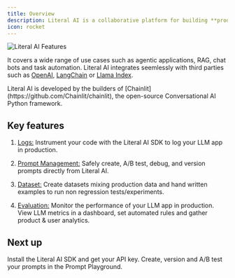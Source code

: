 ```yaml
---
title: Overview
description: Literal AI is a collaborative platform for building **production-grade LLM apps**.
icon: rocket
---
```


<Frame caption="Collaborative Flow on Literal AI">
  <img src="/images/features.svg" alt="Literal AI Features"/>
</Frame>

It covers a wide range of use cases such as agentic applications, RAG, chat bots and task automation. Literal AI integrates seemlessly with third parties such as [OpenAI](/integrations/openai),  [LangChain](/integrations/langchain) or [Llama Index](/integrations/llama-index).

<Note>
Literal AI is developed by the builders of [Chainlit](https://github.com/Chainlit/chainlit), the open-source Conversational AI Python framework.
</Note>


## Key features

1. [Logs:](/guides/logs) Instrument your code with the Literal AI SDK to log your LLM app in production.

2. [Prompt Management:](/guides/prompt-management) Safely create, A/B test, debug, and version prompts directly from Literal AI.

3. [Dataset:](/guides/dataset) Create datasets mixing production data and hand written examples to run non regression tests/experiments.

4. [Evaluation:](/guides/evaluation) Monitor the performance of your LLM app in production. View LLM metrics in a dashboard, set automated rules and gather product & user analytics.


## Next up

<CardGroup cols={2}>

<Card title="Instrument your Code" icon="code" color="#2662d9" href="/get-started/installation">
  Install the Literal AI SDK and get your API key.
</Card>

<Card title="Create your First Prompt" icon="sparkles" color="#2eb88a" href="/guides/prompt-management">
  Create, version and A/B test your prompts in the Prompt Playground.
</Card>

</CardGroup>
